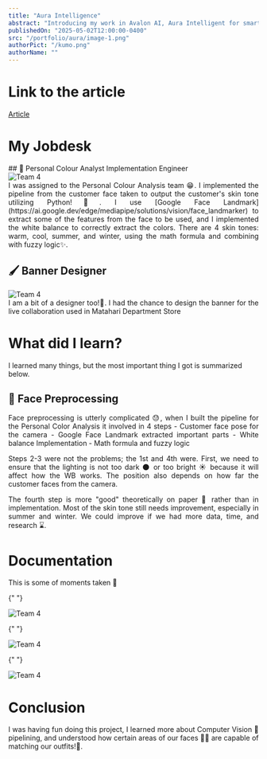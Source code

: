 ```yaml
---
title: "Aura Intelligence"
abstract: "Introducing my work in Avalon AI, Aura Intelligent for smart cloth shopping"
publishedOn: "2025-05-02T12:00:00-0400"
src: "/portfolio/aura/image-1.png"
authorPict: "/kumo.png"
authorName: ""
---
```


# Link to the article

[Article](https://www.its.ac.id/it/avalon-ai-matahari-department-store-collaboration-presents-aura-intelligence-the-latest-innovation-by-its-students-in-the-fashion-industry/)

# My Jobdesk

<div align="justify"></div>
## 🔎 Personal Colour Analyst Implementation Engineer

<div className="flex justify-center rounded-xl pb-10 pt-4">
  <Image
    src="/portfolio/aura/testimoni.jpg"
    alt="Team 4"
    layout="responsive"
    width={1920}
    height={1080}
    quality={100}
    className="h-auto w-full rounded-xl"
  />
</div>

<div align="justify">
  I was assigned to the Personal Colour Analysis team 😁. I implemented the
  pipeline from the customer face taken to output the customer's skin tone
  utilizing Python!🐍. I use [Google Face
  Landmark](https://ai.google.dev/edge/mediapipe/solutions/vision/face_landmarker)
  to extract some of the features from the face to be used, and I implemented
  the white balance to correctly extract the colors. There are 4 skin tones:
  warm, cool, summer, and winter, using the math formula and combining with
  fuzzy logic✨.
</div>

## 🖌️ Banner Designer

<div className="flex justify-center pb-10 pt-4">
  <Image
    src="/portfolio/aura/banner.jpg"
    alt="Team 4"
    layout="responsive"
    width={1920}
    height={1080}
    quality={100}
    className="h-auto w-full rounded-xl"
  />
</div>
<div align="justify">
  I am a bit of a designer too!🎨. I had the chance to design the banner for the
  live collaboration used in Matahari Department Store
</div>

# What did I learn?

I learned many things, but the most important thing I got is summarized below.

## 🤖 Face Preprocessing

<div align="justify">
  Face preprocessing is utterly complicated 😓, when I built the pipeline for
  the Personal Color Analysis it involved in 4 steps
  - Customer face pose for the camera
  - Google Face Landmark extracted important parts 
  - White balance Implementation
  - Math formula and fuzzy logic
    
Steps 2-3 were not the problems; the 1st and 4th were. 
First, we need to ensure that the lighting is not too dark 🌑 or too bright ☀️ because it will affect how the WB works. The position also depends on how far the customer faces from the camera.

The fourth step is more "good" theoretically on paper 📃 rather than in implementation. Most of the skin tone still needs improvement, especially in summer and winter. We could improve if we had more data, time, and research ⌛.

</div>

# Documentation

This is some of moments taken 📸

{" "}

<Image
  src="/portfolio/aura/image-3.jpg"
  alt="Team 4"
  layout="responsive"
  width={1920}
  height={1080}
  quality={100}
  className="h-auto w-full rounded-t-xl"
/>

{" "}

<Image
  src="/portfolio/aura/image-4.jpg"
  alt="Team 4"
  layout="responsive"
  width={1920}
  height={1080}
  quality={100}
  className="h-auto w-full"
/>

{" "}

<Image
  src="/portfolio/aura/image-5.jpg"
  alt="Team 4"
  layout="responsive"
  width={1920}
  height={1080}
  quality={100}
  className="h-auto w-full rounded-b-xl"
/>

# Conclusion

<div align="justify">
  I was having fun doing this project, I learned more about Computer Vision 🙂
  pipelining, and understood how certain areas of our faces 👨‍🦰 are capable of
  matching our outfits!🧢.
</div>
